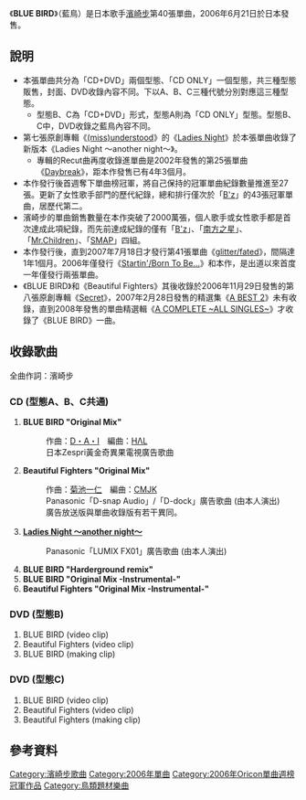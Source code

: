 {{Otheruses|subject=[[濱崎步|濱崎步]]的[[單曲|單曲]]|other='''BLUE BIRD'''的其他意思|BLUE BIRD (消歧義)}}
{{Single infobox
| Name           = BLUE BIRD<br /><small>藍鳥</small>
| Cover          = BLUE BIRD.png
| Artist         = [[濱崎步|濱崎步]]
| Album          = [[Secret_(濱崎步專輯)|Secret]]
| A-side         = BLUE BIRD
| B-side         = Beautiful Fighters<br />Ladies Night 〜another night〜
| Released       = 2006年6月21日
| Format         = [[單曲|單曲]]
| Recorded       = 
| Genre          = [[日本流行音樂|日本流行音樂]]
| Length         = 29分19秒
| Label          = [[avex_trax|avex trax]]
| Writer         = [[濱崎步|濱崎步]]<br />[[長尾大|D・A・I]]<br />[[菊池一仁|菊池一仁]]
| Producer       = [[松浦勝人|松浦勝人]]
| Certification  = * 白金唱片（CD、[[日本唱片協會|日本唱片協會]]）
* 三白金唱片（鈴聲下載、日本唱片協會）
* 金唱片（全曲下載、日本唱片協會）
| Chart position = * 週間最高1名（[[Oricon|Oricon]]）
* 2006年7月度月間第3名（Oricon）
* 2006年度年間第32名（Oricon）
| Last single    = [[Startin'/Born_To_Be...|Startin'/Born To Be...]]<br />（2006年）
| This single    = '''BLUE BIRD'''<br />（2006年）
| Next single    = [[glitter/fated|glitter/fated]]<br />（2007年）
| Misc           = 
}}

《'''BLUE BIRD'''》（藍鳥）是日本歌手[[濱崎步|濱崎步]]第40張單曲，2006年6月21日於日本發售。

== 說明 ==

*本張單曲共分為「CD+DVD」兩個型態、「CD ONLY」一個型態，共三種型態販售，封面、DVD收錄內容不同。下以A、B、C三種代號分別對應這三種型態。
**型態B、C為「CD+DVD」形式，型態A則為「CD ONLY」型態。型態B、C中，DVD收錄之藍鳥內容不同。
*第七張原創專輯《[[(miss)understood|(miss)understood]]》的《[[(miss)understood|Ladies Night]]》於本張單曲收錄了新版本《Ladies Night ～another night～》。
**專輯的Recut曲再度收錄進單曲是2002年發售的第25張單曲《[[Daybreak|Daybreak]]》，距本作發售已有4年3個月。
*本作發行後首週奪下單曲榜冠軍，將自己保持的冠軍單曲紀錄數量推進至27張。更新了女性歌手部門的歷代紀錄，總和排行僅次於「[[B'z|B'z]]」的43張冠軍單曲，居歷代第二。
*濱崎步的單曲銷售數量在本作突破了2000萬張，個人歌手或女性歌手都是首次達成此項紀錄，而先前達成紀錄的僅有「[[B'z|B'z]]」、「[[南方之星|南方之星]]」、「[[Mr.Children|Mr.Children]]」、「[[SMAP|SMAP]]」四組。
*本作發行後，直到2007年7月18日才發行第41張單曲《[[glitter/fated|glitter/fated]]》，間隔達1年1個月。2006年僅發行《[[Startin'/Born_To_Be...|Startin'/Born To Be...]]》和本作，是出道以來首度一年僅發行兩張單曲。
*《BLUE BIRD》和《Beautiful Fighters》其後收錄於2006年11月29日發售的第八張原創專輯《[[Secret_(濱崎步專輯)|Secret]]》，2007年2月28日發售的精選集《[[A_BEST_2|A BEST 2]]》未有收錄，直到2008年發售的單曲精選輯《[[A_COMPLETE_~ALL_SINGLES~|A COMPLETE ~ALL SINGLES~]]》才收錄了《BLUE BIRD》一曲。

== 收錄歌曲 ==

全曲作詞：濱崎步

=== CD (型態A、B、C共通) ===

#'''BLUE BIRD "Original Mix"'''
#:作曲：[[長尾大|D・A・I]]　編曲：[[HΛL|HΛL]]
#:日本Zespri黃金奇異果電視廣告歌曲
#'''Beautiful Fighters "Original Mix"'''
#:作曲：[[菊池一仁|菊池一仁]]　編曲：[[CMJK|CMJK]]
#:Panasonic「D-snap Audio」/「D-dock」廣告歌曲 (由本人演出)
#:廣告放送版與單曲收錄版有若干異同。
#'''[[(miss)understood|Ladies Night 〜another night〜]]'''
#:Panasonic「LUMIX FX01」廣告歌曲 (由本人演出)
#'''BLUE BIRD "Harderground remix"'''
#'''BLUE BIRD "Original Mix -Instrumental-"'''
#'''Beautiful Fighters "Original Mix -Instrumental-"'''

=== DVD (型態B) ===

#BLUE BIRD (video clip)
#Beautiful Fighters (video clip)
#BLUE BIRD (making clip)

=== DVD (型態C) ===

#BLUE BIRD (video clip)
#Beautiful Fighters (video clip)
#Beautiful Fighters (making clip)

== 參考資料 ==

<references/>
{{Ayumi Hamasaki singles}}
{{Oricon單曲週榜冠軍 (2006年)|2006年7月3日}}

[[Category:濱崎步歌曲|Category:濱崎步歌曲]]
[[Category:2006年單曲|Category:2006年單曲]]
[[Category:2006年Oricon單曲週榜冠軍作品|Category:2006年Oricon單曲週榜冠軍作品]]
[[Category:鳥類題材樂曲|Category:鳥類題材樂曲]]